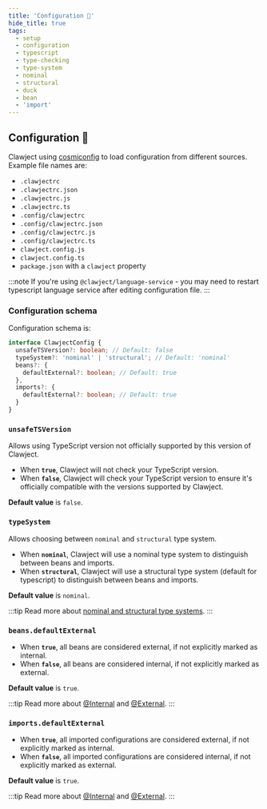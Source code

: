 ```yaml
---
title: 'Configuration 🔮'
hide_title: true
tags:
  - setup
  - configuration
  - typescript
  - type-checking
  - type-system
  - nominal
  - structural
  - duck
  - bean
  - 'import'
---
```


## Configuration 🔮

Clawject using [cosmiconfig](https://github.com/cosmiconfig/cosmiconfig) to load configuration from different sources.
Example file names are:

- `.clawjectrc`
- `.clawjectrc.json`
- `.clawjectrc.js`
- `.clawjectrc.ts`
- `.config/clawjectrc`
- `.config/clawjectrc.json`
- `.config/clawjectrc.js`
- `.config/clawjectrc.ts`
- `clawject.config.js`
- `clawject.config.ts`
- `package.json` with a `clawject` property

:::note
If you're using `@clawject/language-service` - you may need to restart typescript language service after editing configuration file.
:::

### Configuration schema

Configuration schema is:

```typescript
interface ClawjectConfig {
  unsafeTSVersion?: boolean; // Default: false
  typeSystem?: 'nominal' | 'structural'; // Default: 'nominal'
  beans?: {
    defaultExternal?: boolean; // Default: true
  },
  imports?: {
    defaultExternal?: boolean; // Default: true
  }
}
```

### `unsafeTSVersion`

Allows using TypeScript version not officially supported by this version of Clawject.

- When **`true`**, Clawject will not check your TypeScript version.
- When **`false`**, Clawject will check your TypeScript version to ensure it's officially compatible with the versions supported by Clawject.

**Default value** is `false`.

### `typeSystem`

Allows choosing between `nominal` and `structural` type system.

- When **`nominal`**, Clawject will use a nominal type system to distinguish between beans and imports.
- When **`structural`**, Clawject will use a structural type system (default for typescript) to distinguish between beans and imports.

**Default value** is `nominal`.

:::tip
Read more about [nominal and structural type systems](/docs/core-concepts/type-system).
:::

### `beans.defaultExternal`

- When **`true`**, all beans are considered external, if not explicitly marked as internal.
- When **`false`**, all beans are considered internal, if not explicitly marked as external.

**Default value** is `true`.

:::tip
Read more about [@Internal](/docs/fundamentals/internal-external#when-target-is-bean) and [@External](/docs/fundamentals/internal-external#when-target-is-bean-1).
:::

### `imports.defaultExternal`

- When **`true`**, all imported configurations are considered external, if not explicitly marked as internal.
- When **`false`**, all imported configurations are considered internal, if not explicitly marked as external.

**Default value** is `true`.

:::tip
Read more about [@Internal](/docs/fundamentals/internal-external#when-target-is-imported-configuration) and [@External](/docs/fundamentals/internal-external#when-target-is-imported-configuration-1).
:::
